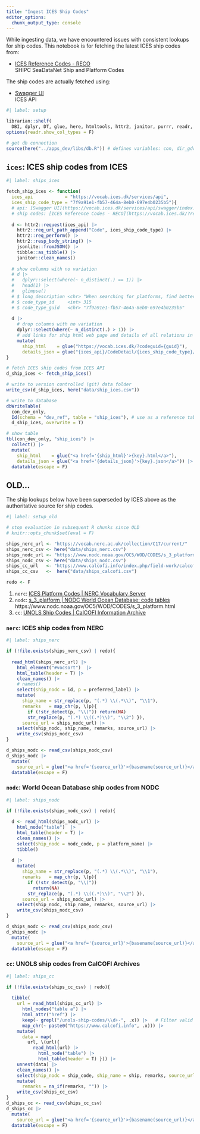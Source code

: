 ```yaml
---
title: "Ingest ICES Ship Codes"
editor_options: 
  chunk_output_type: console
---
```


While ingesting data, we have encountered issues with consistent lookups for ship codes. This notebook is for fetching the latest ICES ship codes from:

- [ICES Reference Codes - RECO](https://vocab.ices.dk/?ref=315)\
  SHIPC SeaDataNet Ship and Platform Codes

The ship codes are actually fetched using:

- [Swagger UI](https://vocab.ices.dk/services/api/swagger/index.html)\
  ICES API

```r
#| label: setup

librarian::shelf(
  DBI, dplyr, DT, glue, here, htmltools, httr2, janitor, purrr, readr, rvest)
options(readr.show_col_types = F)

# get db connection
source(here("../apps_dev/libs/db.R")) # defines variables: con, dir_gdrive
```

## `ices`: ICES ship codes from ICES

```r
#| label: ships_ices

fetch_ship_ices <- function(
  ices_api            = "https://vocab.ices.dk/services/api",
  ices_ship_code_type = "7f9a91e1-fb57-464a-8eb0-697e4b0235b5"){
  # api: [Swagger UI](https://vocab.ices.dk/services/api/swagger/index.html)
  # ship codes: [ICES Reference Codes - RECO](https://vocab.ices.dk/?ref=315): SHIPC SeaDataNet Ship and Platform Codes
  
  d <- httr2::request(ices_api) |> 
    httr2::req_url_path_append("Code", ices_ship_code_type) |>
    httr2::req_perform() |> 
    httr2::resp_body_string() |> 
    jsonlite::fromJSON() |>
    tibble::as_tibble() |> 
    janitor::clean_names()
  
  # show columns with no variation
  # d |> 
  #   dplyr::select(where(~ n_distinct(.) == 1)) |> 
  #   head(1) |> 
  #   glimpse()
  # $ long_description <chr> "When searching for platforms, find better overview here: https://data.ices.dk/Reports/ShipC.aspx"
  # $ code_type_id     <int> 315
  # $ code_type_guid   <chr> "7f9a91e1-fb57-464a-8eb0-697e4b0235b5"
  
  d |> 
    # drop columns with no variation
    dplyr::select(where(~ n_distinct(.) > 1)) |>  
    # add links for ship html web page and details of all relations in json
    mutate(
      ship_html    = glue("https://vocab.ices.dk/?codeguid={guid}"),
      details_json = glue("{ices_api}/CodeDetail/{ices_ship_code_type}/{guid}"))
}

# fetch ICES ship codes from ICES API
d_ship_ices <- fetch_ship_ices()

# write to version controlled (git) data folder 
write_csv(d_ship_ices, here("data/ship_ices.csv"))

# write to database
dbWriteTable(
  con_dev_only, 
  Id(schema = "dev_ref", table = "ship_ices"), # use as a reference table in dev process
  d_ship_ices, overwrite = T)

# show table
tbl(con_dev_only, "ship_ices") |> 
  collect() |> 
  mutate(
    ship_html    = glue("<a href='{ship_html}'>{key}.html</a>"),
    details_json = glue("<a href='{details_json}'>{key}.json</a>")) |>
  datatable(escape = F)
```

## OLD...

The ship lookups below have been superseded by ICES above as the authoritative source for ship codes.

```r
#| label: setup_old

# stop evaluation in subsequent R chunks since OLD
# knitr::opts_chunk$set(eval = F)

ships_nerc_url <- "https://vocab.nerc.ac.uk/collection/C17/current/"
ships_nerc_csv <- here("data/ships_nerc.csv")
ships_nodc_url <- "https://www.nodc.noaa.gov/OC5/WOD/CODES/s_3_platform.html"
ships_nodc_csv <- here("data/ships_nodc.csv")
ships_cc_url   <- "https://www.calcofi.info/index.php/field-work/calcofi-ships/unols-ship-codes"
ships_cc_csv   <-  here("data/ships_calcofi.csv")

redo <- F
```


1.  `nerc`: [ICES Platform Codes \| NERC Vocabulary Server](https://vocab.nerc.ac.uk/collection/C17/current/)
2.  `nodc`: [s_3_platform \| NODC World Ocean Database: code tables](https://www.nodc.noaa.gov/OC5/WOD/CODES/s_3_platform.html) https://www.nodc.noaa.gov/OC5/WOD/CODES/s_3_platform.html
3.  `cc`: [UNOLS Ship Codes \| CalCOFI Information Archive](https://www.calcofi.info/index.php/field-work/calcofi-ships/unols-ship-codes)

### `nerc`: ICES ship codes from NERC

```r
#| label: ships_nerc

if (!file.exists(ships_nerc_csv) | redo){
  
  read_html(ships_nerc_url) |> 
    html_element("#vocsort")  |> 
    html_table(header = T) |> 
    clean_names() |> 
    # names()
    select(ship_nodc = id, p = preferred_label) |> 
    mutate(
      ship_name = str_replace(p, "(.*) \\(.*\\)", "\\1"),
      remarks   = map_chr(p, \(p){
        if (!str_detect(p, "\\(")) return(NA)
        str_replace(p, "(.*) \\((.*)\\)", "\\2") }),
      source_url = ships_nodc_url) |> 
    select(ship_nodc, ship_name, remarks, source_url) |> 
    write_csv(ships_nodc_csv)
}

d_ships_nodc <- read_csv(ships_nodc_csv)
d_ships_nodc |> 
  mutate(
    source_url = glue("<a href='{source_url}'>{basename(source_url)}</a>")) |>
  datatable(escape = F)
```

### `nodc`: World Ocean Database ship codes from NODC

```r
#| label: ships_nodc

if (!file.exists(ships_nodc_csv) | redo){
  
  d <- read_html(ships_nodc_url) |> 
    html_node("table")  |> 
    html_table(header = T) |> 
    clean_names() |> 
    select(ship_nodc = nodc_code, p = platform_name) |> 
    tibble()
  
  d |> 
    mutate(
      ship_name = str_replace(p, "(.*) \\(.*\\)", "\\1"),
      remarks   = map_chr(p, \(p){
        if (!str_detect(p, "\\("))
          return(NA)
        str_replace(p, "(.*) \\((.*)\\)", "\\2") }),
      source_url = ships_nodc_url) |> 
    select(ship_nodc, ship_name, remarks, source_url) |> 
    write_csv(ships_nodc_csv)
}

d_ships_nodc <- read_csv(ships_nodc_csv)
d_ships_nodc |> 
  mutate(
    source_url = glue("<a href='{source_url}'>{basename(source_url)}</a>")) |>
  datatable(escape = F)
```

### `cc`: UNOLS ship codes from CalCOFI Archives

```r
#| label: ships_cc

if (!file.exists(ships_cc_csv) | redo){
  
  tibble(
    url = read_html(ships_cc_url) |> 
      html_nodes("table a") |> 
      html_attr("href") |> 
      keep(~ grepl("/unols-ship-codes/\\d+-", .x)) |>   # Filter valid ship code links
      map_chr(~ paste0("https://www.calcofi.info", .x))) |> 
    mutate(
      data = map(
        url, \(url){
          read_html(url) |> 
            html_node("table") |>
            html_table(header = T) })) |> 
    unnest(data) |> 
    clean_names() |> 
    select(ship_nodc = ship_code, ship_name = ship, remarks, source_url = url) |> 
    mutate(
      remarks = na_if(remarks, "")) |> 
    write_csv(ships_cc_csv)
}
d_ships_cc <- read_csv(ships_cc_csv)
d_ships_cc |> 
  mutate(
    source_url = glue("<a href='{source_url}'>{basename(source_url)}</a>")) |>
  datatable(escape = F)
```
